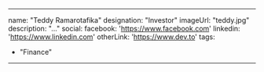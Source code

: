 ---

name: "Teddy Ramarotafika"
designation: "Investor"
imageUrl: "teddy.jpg"
description: "..."
social:
    facebook: 'https://www.facebook.com'
    linkedin: 'https://www.linkedin.com'
    otherLink: 'https://www.dev.to'
tags: 
- "Finance"
---
